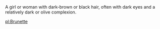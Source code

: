 A girl or woman with dark-brown or black hair, often with dark eyes and a relatively dark or olive complexion.

[[pl:Brunette]]